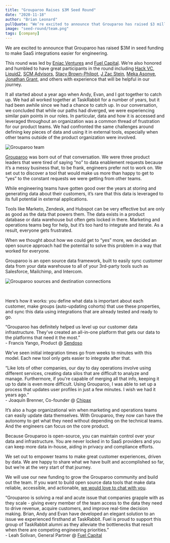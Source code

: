 ```yaml
---
title: "Grouparoo Raises $3M Seed Round"
date: "2020-11-18"
author: "Brian Leonard"
pullQuote: "We’re excited to announce that Grouparoo has raised $3 million in seed funding to make SaaS integrations easier for engineering. "
image: "seed-round/team.png"
tags: [company]
---
```


<p>
  We are excited to announce that Grouparoo has raised $3M in seed funding to
  make SaaS integrations easier for engineering.
</p>

This round was led by [Eniac Ventures](https://eniac.vc/) and [Fuel Capital](https://www.fuelcapital.com/). We’re also honored and humbled to have great participants in the round including [Hack VC](https://hack-vc.com/), [Liquid2](https://www.liquid2.vc), [SCM Advisors](https://www.scmadvisors.co.uk/), [Stacy Brown-Philpot](https://www.linkedin.com/in/stacyphilpot/), [J Zac Stein](https://www.linkedin.com/in/jzacstein/), [Meka Asonye](https://www.linkedin.com/in/mekaasonye/), [Jonathan Grant](https://www.linkedin.com/in/jonathanmgrant/), and others with experience that will be helpful in our journey.

It all started about a year ago when Andy, Evan, and I got together to catch up. We had all worked together at TaskRabbit for a number of years, but it had been awhile since we had a chance to catch up. In our conversation, we concluded that while our paths had diverged, we were experiencing similar pain points in our roles. In particular, data and how it is accessed and leveraged throughout an organization was a common thread of frustration for our product teams. We had confronted the same challenges around defining key pieces of data and using it in external tools, especially when other teams outside of the product organization were involved.

<Image
  centered
  alt="Grouparoo team"
  src="seed-round/team.jpg"
  width={700}
  height={526}
/>

[Grouparoo](https://www.grouparoo.com) was born out of that conversation. We were three product leaders that were tired of saying “no” to data enablement requests because it’s a messy business that, to be frank, engineers prefer not to work on. We set out to discover a tool that would make us more than happy to get to “yes” to the constant requests we were getting from other teams.

While engineering teams have gotten good over the years at storing and generating data about their customers, it’s rare that this data is leveraged to its full potential in external applications.

Tools like Marketo, Zendesk, and Hubspot can be very effective but are only as good as the data that powers them. The data exists in a product database or data warehouse but often gets locked in there. Marketing and operations teams beg for help, but it’s too hard to integrate and iterate. As a result, everyone gets frustrated.

When we thought about how we could get to “yes” more, we decided an open source approach had the potential to solve this problem in a way that worked for everyone.

Grouparoo is an open source data framework, built to easily sync customer data from your data warehouse to all of your 3rd-party tools such as Salesforce, Mailchimp, and Intercom.

<Image
  centered
  src="seed-round/bowtie.png"
  alt="Grouparoo sources and destination connections"
  width={700}
  height={371}
/>

<br />

Here’s how it works: you define what data is important about each customer, make groups (auto-updating cohorts) that use these properties, and sync this data using integrations that are already tested and ready to go.

<div
  className="imageOutline"
  style={{
    textAlign: "center",
    margin: "20px",
    padding: "20px",
  }}
>
  “Grouparoo has definitely helped us level up our customer data infrastructure.
  They've created an all-in-one platform that gets our data to the platforms
  that need it the most.”
  <br />- Francis Yango, Product @ <a
    href="http://sendoso.com"
    target="_blank"
    rel="noreferrer"
  >
    Sendoso
  </a>
</div>

We’ve seen initial integration times go from weeks to minutes with this model. Each new tool only gets easier to integrate after that.

<div
  className="imageOutline"
  style={{
    textAlign: "center",
    margin: "20px",
    padding: "20px",
  }}
>
  “Like lots of other companies, our day to day operations involve using
  different services, creating data silos that are difficult to analyze and
  manage. Furthermore, if you're capable of merging all that info, keeping it up
  to date is even more difficult. Using Grouparoo, I was able to set up a
  process that updates user profiles in just a few minutes. I wish we had it
  years ago.”
  <br />- Joaquín Brenner, Co-founder @ <a
    href="https://www.chipax.com"
    target="_blank"
    rel="noreferrer"
  >
    Chipax
  </a>
</div>

It’s also a huge organizational win when marketing and operations teams can easily update data themselves. With Grouparoo, they now can have the autonomy to get what they need without depending on the technical teams. And the engineers can focus on the core product.

Because Grouparoo is open-source, you can maintain control over your data and infrastructure. You are never locked in to SaaS providers and you can keep more data in-house, aiding in privacy and compliance efforts.

We set out to empower teams to make great customer experiences, driven by data. We are happy to share what we have built and accomplished so far, but we’re at the very start of that journey.

We will use our new funding to grow the Grouparoo community and build out the team. If you want to build open source data tools that make data reliable, accessible, and actionable, [we would love to chat with you](http://grouparoo.com/jobs).

<div
  className="imageOutline"
  style={{
    textAlign: "center",
    margin: "20px",
    padding: "20px",
  }}
>
  “Grouparoo is solving a real and acute issue that companies grapple with as
  they scale - giving every member of the team access to the data they need to
  drive revenue, acquire customers, and improve real-time decision making.
  Brian, Andy and Evan have developed an elegant solution to an issue we
  experienced firsthand at TaskRabbit. Fuel is proud to support this group of
  TaskRabbit alumni as they alleviate the bottlenecks that result when there are
  competing engineering priorities.”
  <br />- Leah Solivan, General Partner @ <a
    href="https://www.fuelcapital.com"
    target="_blank"
    rel="noreferrer"
  >
    Fuel Capital
  </a>
</div>
